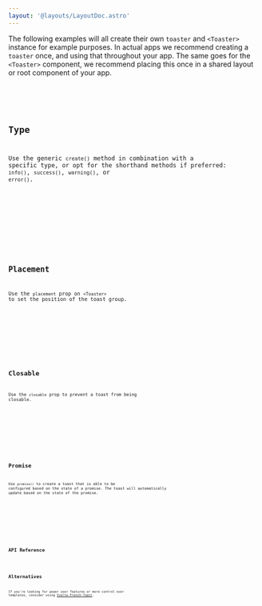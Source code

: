 ```yaml
---
layout: '@layouts/LayoutDoc.astro'
---
```




The following examples will all create their own `toaster` and `<Toaster>` instance for example purposes. In actual apps we recommend creating a `toaster` once, and using that throughout your app.
The same goes for the `<Toaster>` component, we recommend placing this once in a shared layout or root component of your app.

<Preview client:load>
	<Fragment slot="preview">
		<Example client:visible />
	</Fragment>
	<Fragment slot="code">
		<Code code={ExampleRaw} lang="svelte" />
	</Fragment>
</Preview>

## Type

Use the generic `create()` method in combination with a specific type, or opt for the shorthand methods if preferred: `info()`, `success()`, `warning()`, or `error()`.

<Preview client:load>
	<Fragment slot="preview">
		<ExampleType client:visible />
	</Fragment>
	<Fragment slot="code">
		<Code code={ExampleTypeRaw} lang="svelte" />
	</Fragment>
</Preview>

## Placement

Use the `placement` prop on `<Toaster>` to set the position of the toast group.

<Preview client:load>
	<Fragment slot="preview">
		<ExamplePlacement client:visible />
	</Fragment>
	<Fragment slot="code">
		<Code code={ExamplePlacementRaw} lang="svelte" />
	</Fragment>
</Preview>

## Closable

Use the `closable` prop to prevent a toast from being closable.

<Preview client:load>
	<Fragment slot="preview">
		<ExampleClosable client:visible closable={false} />
	</Fragment>
	<Fragment slot="code">
		<Code code={ExampleClosableRaw} lang="svelte" />
	</Fragment>
</Preview>

## Promise

Use `promise()` to create a toast that is able to be configured based on the state of a promise. The toast will automatically update based on the state of the promise.

<Preview client:load>
	<Fragment slot="preview">
		<ExamplePromise client:visible />
	</Fragment>
	<Fragment slot="code">
		<Code code={ExamplePromiseRaw} lang="svelte" />
	</Fragment>
</Preview>

## API Reference

<ApiTable />

## Alternatives

If you're looking for power user features or more control over templates, consider using [Svelte-French-Toast](https://svelte-french-toast.com/).

```

```
